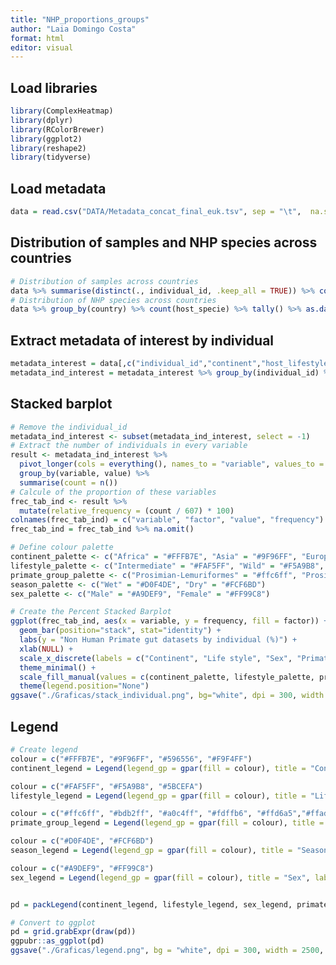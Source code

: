 ```yaml
---
title: "NHP_proportions_groups"
author: "Laia Domingo Costa"
format: html
editor: visual
---
```


## Load libraries

```r
library(ComplexHeatmap)
library(dplyr)
library(RColorBrewer)
library(ggplot2)
library(reshape2)
library(tidyverse)
```

## Load metadata

```r
data = read.csv("DATA/Metadata_concat_final_euk.tsv", sep = "\t",  na.strings=c("","NA"))
```

## Distribution of samples and NHP species across countries

```r
# Distribution of samples across countries
data %>% summarise(distinct(., individual_id, .keep_all = TRUE)) %>% count(country) %>% as.data.frame()
# Distribution of NHP species across countries
data %>% group_by(country) %>% count(host_specie) %>% tally() %>% as.data.frame()
```

## Extract metadata of interest by individual

```r
metadata_interest = data[,c("individual_id","continent","host_lifestyle","primate_group","season","host_sex")]
metadata_ind_interest = metadata_interest %>% group_by(individual_id) %>% summarise(across(everything(), unique), .groups = 'drop') %>% as.data.frame()
```

## Stacked barplot

```r
# Remove the individual_id
metadata_ind_interest <- subset(metadata_ind_interest, select = -1)
# Extract the number of individuals in every variable
result <- metadata_ind_interest %>%
  pivot_longer(cols = everything(), names_to = "variable", values_to = "value") %>%
  group_by(variable, value) %>%
  summarise(count = n())
# Calcule of the proportion of these variables
frec_tab_ind <- result %>%
  mutate(relative_frequency = (count / 607) * 100)
colnames(frec_tab_ind) = c("variable", "factor", "value", "frequency")
frec_tab_ind = frec_tab_ind %>% na.omit()

# Define colour palette
continent_palette <- c("Africa" = "#FFFB7E", "Asia" = "#9F96FF", "Europe" = "#596556", "America" = "#F9F4FF")
lifestyle_palette <- c("Intermediate" = "#FAF5FF", "Wild" = "#F5A9B8", "Captive" = "#5BCEFA")
primate_group_palette <- c("Prosimian-Lemuriformes" = "#ffc6ff", "Prosimian-Lorisiformes" = "#bdb2ff","Tarsiiformes" = "#a0c4ff","Simiformes-New World Monkeys" = "#fdffb6","Simiformes-Old World Monkeys-Cercopithecines" = "#ffd6a5","Simiformes-Old World Monkeys-Colobines" = "#ffadad","Simiformes-Lesser Apes" = "#caffbf", "Simiformes-Great Apes" = "#9bf6ff")
season_palette <- c("Wet" = "#D0F4DE", "Dry" = "#FCF6BD")
sex_palette <- c("Male" = "#A9DEF9", "Female" = "#FF99C8")

# Create the Percent Stacked Barplot
ggplot(frec_tab_ind, aes(x = variable, y = frequency, fill = factor)) +
  geom_bar(position="stack", stat="identity") +
  labs(y = "Non Human Primate gut datasets by individual (%)") +
  xlab(NULL) + 
  scale_x_discrete(labels = c("Continent", "Life style", "Sex", "Primate Group", "Season")) +
  theme_minimal() +
  scale_fill_manual(values = c(continent_palette, lifestyle_palette, primate_group_palette, season_palette, sex_palette)) +
  theme(legend.position="None")
ggsave("./Graficas/stack_individual.png", bg="white", dpi = 300, width = 2000, height = 1600, units = "px")
```

## Legend

```r
# Create legend
colour = c("#FFFB7E", "#9F96FF", "#596556", "#F9F4FF")
continent_legend = Legend(legend_gp = gpar(fill = colour), title = "Continent", labels = c("Africa", "Asia", "Europe", "America"))

colour = c("#FAF5FF", "#F5A9B8", "#5BCEFA")
lifestyle_legend = Legend(legend_gp = gpar(fill = colour), title = "Life style", labels = c("Intermediate", "Wild", "Captive"))

colour = c("#ffc6ff", "#bdb2ff", "#a0c4ff", "#fdffb6", "#ffd6a5","#ffadad","#caffbf","#9bf6ff")
primate_group_legend = Legend(legend_gp = gpar(fill = colour), title = "Primate Group", labels = c("Prosimian-Lemuriformes", "Prosimian-Lorisiformes","Tarsiiformes","Simiformes-New World Monkeys","Simiformes-Old World Monkeys-Cercopithecines","Simiformes-Old World Monkeys-Colobines","Simiformes-Lesser Apes", "Simiformes-Great Apes"))

colour = c("#D0F4DE", "#FCF6BD")
season_legend = Legend(legend_gp = gpar(fill = colour), title = "Season", labels = c("Wet",  "Dry"))

colour = c("#A9DEF9", "#FF99C8")
sex_legend = Legend(legend_gp = gpar(fill = colour), title = "Sex", labels = c("Male", "Female"))


pd = packLegend(continent_legend, lifestyle_legend, sex_legend, primate_group_legend, season_legend, direction = "horizontal")

# Convert to ggplot
pd = grid.grabExpr(draw(pd))
ggpubr::as_ggplot(pd)
ggsave("./Graficas/legend.png", bg = "white", dpi = 300, width = 2500, height = 1600, units = "px")
```
